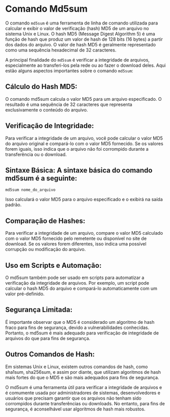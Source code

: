 # Comando Md5sum

O comando `md5sum` é uma ferramenta de linha de comando utilizada para calcular e exibir o valor de verificação (hash) MD5 de um arquivo no sistema Unix e Linux. O hash MD5 (Message Digest Algorithm 5) é uma função de hash que produz um valor de hash de 128 bits (16 bytes) a partir dos dados do arquivo. O valor de hash MD5 é geralmente representado como uma sequência hexadecimal de 32 caracteres.

A principal finalidade do `md5sum` é verificar a integridade de arquivos, especialmente ao transferi-los pela rede ou ao fazer o download deles. Aqui estão alguns aspectos importantes sobre o comando `md5sum`:

## Cálculo do Hash MD5: 

O comando md5sum calcula o valor MD5 para um arquivo especificado. O resultado é uma sequência de 32 caracteres que representa exclusivamente o conteúdo do arquivo.

## Verificação de Integridade: 

Para verificar a integridade de um arquivo, você pode calcular o valor MD5 do arquivo original e compará-lo com o valor MD5 fornecido. Se os valores forem iguais, isso indica que o arquivo não foi corrompido durante a transferência ou o download.

## Sintaxe Básica: A sintaxe básica do comando md5sum é a seguinte:

`md5sum nome_do_arquivo`

Isso calculará o valor MD5 para o arquivo especificado e o exibirá na saída padrão.

## Comparação de Hashes: 

Para verificar a integridade de um arquivo, compare o valor MD5 calculado com o valor MD5 fornecido pelo remetente ou disponível no site de download. Se os valores forem diferentes, isso indica uma possível corrupção ou modificação do arquivo.

## Uso em Scripts e Automação: 

O md5sum também pode ser usado em scripts para automatizar a verificação da integridade de arquivos. Por exemplo, um script pode calcular o hash MD5 do arquivo e compará-lo automaticamente com um valor pré-definido.

## Segurança Limitada: 

É importante observar que o MD5 é considerado um algoritmo de hash fraco para fins de segurança, devido a vulnerabilidades conhecidas. Portanto, o md5sum é mais adequado para verificação de integridade de arquivos do que para fins de segurança.

## Outros Comandos de Hash: 

Em sistemas Unix e Linux, existem outros comandos de hash, como sha1sum, sha256sum, e assim por diante, que utilizam algoritmos de hash mais fortes do que o MD5 e são mais adequados para fins de segurança.

O md5sum é uma ferramenta útil para verificar a integridade de arquivos e é comumente usada por administradores de sistemas, desenvolvedores e usuários que precisam garantir que os arquivos não tenham sido corrompidos durante transferências ou downloads. No entanto, para fins de segurança, é aconselhável usar algoritmos de hash mais robustos.





